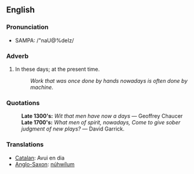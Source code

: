 ==English==
===Pronunciation===
*SAMPA: /"naU@%deIz/
===Adverb===

#In these days; at the present time.
#: ''Work that was once done by hands nowadays is often done by machine.''

===Quotations=== <!-- More exact dates, etc.? Neither seems to have found its way onto the web outside online dictionaries -->
: '''Late 1300's:''' ''Wit that men have now a days''  &mdash; Geoffrey Chaucer
: '''Late 1700's:''' ''What men of spirit, nowadays, Come to give sober judgment of new plays?''  &mdash; David Garrick.

===Translations===
*[[Catalan]]: Avui en dia
*[[Anglo-Saxon]]: [[núhwílum]]